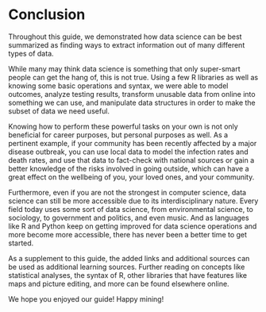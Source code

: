 # Conclusion

Throughout this guide, we demonstrated how data science can be best summarized as finding ways to extract information out of many different types of data.

While many may think data science is something that only super-smart people can get the hang of, this is not true. Using a few R libraries as well as knowing some basic operations and syntax, we were able to model outcomes, analyze testing results, transform unusable data from online into something we can use, and manipulate data structures in order to make the subset of data we need useful.

Knowing how to perform these powerful tasks on your own is not only beneficial for career purposes, but personal purposes as well. As a pertinent example, if your community has been recently affected by a major disease outbreak, you can use local data to model the infection rates and death rates, and use that data to fact-check with national sources or gain a better knowledge of the risks involved in going outside, which can have a great effect on the wellbeing of you, your loved ones, and your community.

Furthermore, even if you are not the strongest in computer science, data science can still be more accessible due to its interdisciplinary nature. Every field today uses some sort of data science, from environmental science, to sociology, to government and politics, and even music. And as languages like R and Python keep on getting improved for data science operations and more become more accessible, there has never been a better time to get started.

As a supplement to this guide, the added links and additional sources can be used as additional learning sources. Further reading on concepts like statistical analyses, the syntax of R, other libraries that have features like maps and picture editing, and more can be found elsewhere online.

We hope you enjoyed our guide! Happy mining!
